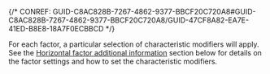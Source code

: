 

{/* CONREF: GUID-C8AC828B-7267-4862-9377-BBCF20C720A8#GUID-C8AC828B-7267-4862-9377-BBCF20C720A8/GUID-47CF8A82-EA7E-41ED-B8E8-18A7F0ECBBCD  */}

For each factor, a particular selection of characteristic modifiers will apply. See the [Horizontal factor additional information](/calculate-travel-cost#horizontal-factor-additional-information) section below for details on the factor settings and how to set the characteristic modifiers.
